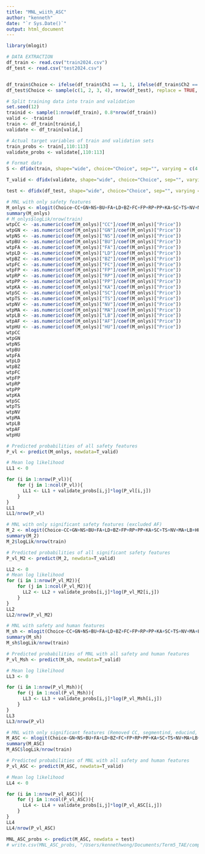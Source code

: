 ```yaml
---
title: "MNL_wiith_ASC"
author: "kenneth"
date: "`r Sys.Date()`"
output: html_document
---
```


```r
library(mlogit)

# DATA EXTRACTION
df_train <- read.csv("train2024.csv")
df_test <- read.csv("test2024.csv")


df_train$Choice <- ifelse(df_train$Ch1 == 1, 1, ifelse(df_train$Ch2 == 1, 2, ifelse(df_train$Ch3 == 1, 3, 4)))
df_test$Choice <- sample(c(1, 2, 3, 4), nrow(df_test), replace = TRUE, prob = c(0.25, 0.25, 0.25, 0.25))

# Split training data into train and validation
set.seed(12)
trainid <- sample(1:nrow(df_train), 0.8*nrow(df_train))
valid <- -trainid
train <- df_train[trainid,]
validate <- df_train[valid,]

# Actual target variables of train and validation sets
train_probs <- train[,110:113]
validate_probs <- validate[,110:113]

# Format data
S <- dfidx(train, shape="wide", choice="Choice", sep="", varying = c(4:83), idx = c("No", "Case"))

T_valid <- dfidx(validate, shape="wide", choice="Choice", sep="", varying = c(4:83), idx = c("No", "Case"))

test <- dfidx(df_test, shape="wide", choice="Choice", sep="", varying = c(4:83), idx = c("No", "Case"))
```

```r
# MNL with only safety features
M_onlys <- mlogit(Choice~CC+GN+NS+BU+FA+LD+BZ+FC+FP+RP+PP+KA+SC+TS+NV+MA+LB+AF+HU+Price-1, data=S)
summary(M_onlys)
# M_onlys$logLik/nrow(train)
wtpCC <- -as.numeric(coef(M_onlys)["CC"]/coef(M_onlys)["Price"])
wtpGN <- -as.numeric(coef(M_onlys)["GN"]/coef(M_onlys)["Price"])
wtpNS <- -as.numeric(coef(M_onlys)["NS"]/coef(M_onlys)["Price"])
wtpBU <- -as.numeric(coef(M_onlys)["BU"]/coef(M_onlys)["Price"])
wtpFA <- -as.numeric(coef(M_onlys)["FA"]/coef(M_onlys)["Price"])
wtpLD <- -as.numeric(coef(M_onlys)["LD"]/coef(M_onlys)["Price"])
wtpBZ <- -as.numeric(coef(M_onlys)["BZ"]/coef(M_onlys)["Price"])
wtpFC <- -as.numeric(coef(M_onlys)["FC"]/coef(M_onlys)["Price"])
wtpFP <- -as.numeric(coef(M_onlys)["FP"]/coef(M_onlys)["Price"])
wtpRP <- -as.numeric(coef(M_onlys)["RP"]/coef(M_onlys)["Price"])
wtpPP <- -as.numeric(coef(M_onlys)["PP"]/coef(M_onlys)["Price"])
wtpKA <- -as.numeric(coef(M_onlys)["KA"]/coef(M_onlys)["Price"])
wtpSC <- -as.numeric(coef(M_onlys)["SC"]/coef(M_onlys)["Price"])
wtpTS <- -as.numeric(coef(M_onlys)["TS"]/coef(M_onlys)["Price"])
wtpNV <- -as.numeric(coef(M_onlys)["NV"]/coef(M_onlys)["Price"])
wtpMA <- -as.numeric(coef(M_onlys)["MA"]/coef(M_onlys)["Price"])
wtpLB <- -as.numeric(coef(M_onlys)["LB"]/coef(M_onlys)["Price"])
wtpAF <- -as.numeric(coef(M_onlys)["AF"]/coef(M_onlys)["Price"])
wtpHU <- -as.numeric(coef(M_onlys)["HU"]/coef(M_onlys)["Price"])
wtpCC
wtpGN
wtpNS
wtpBU
wtpFA
wtpLD
wtpBZ
wtpFC
wtpFP
wtpRP
wtpPP
wtpKA
wtpSC
wtpTS
wtpNV
wtpMA
wtpLB
wtpAF
wtpHU

```

```r
# Predicted probabilities of all safety features 
P_vl <- predict(M_onlys, newdata=T_valid)

# Mean log likelihood
LL1 <- 0

for (i in 1:nrow(P_vl)){
    for (j in 1:ncol(P_vl)){
      LL1 <- LL1 + validate_probs[i,j]*log(P_vl[i,j])
    }
}
LL1
LL1/nrow(P_vl)
```

```r
# MNL with only significant safety features (excluded AF)
M_2 <- mlogit(Choice~CC+GN+NS+BU+FA+LD+BZ+FP+RP+PP+KA+SC+TS+NV+MA+LB+HU+Price-1, data=S)
summary(M_2)
M_2$logLik/nrow(train)
```

```r
# Predicted probabilities of all significant safety features 
P_vl_M2 <- predict(M_2, newdata=T_valid)

LL2 <- 0
# Mean log likelihood
for (i in 1:nrow(P_vl_M2)){
    for (j in 1:ncol(P_vl_M2)){
      LL2 <- LL2 + validate_probs[i,j]*log(P_vl_M2[i,j])
    }
}
LL2
LL2/nrow(P_vl_M2)
```

```r
# MNL with safety and human features
M_sh <- mlogit(Choice~CC+GN+NS+BU+FA+LD+BZ+FC+FP+RP+PP+KA+SC+TS+NV+MA+LB+AF+HU+Price-1 | segmentind+yearind+milesind+nightind+pparkind+genderind+ageind+educind+Urbind+incomeind, data=S)
summary(M_sh)
M_sh$logLik/nrow(train)
```

```r
# Predicted probabilities of MNL with all safety and human features
P_vl_Msh <- predict(M_sh, newdata=T_valid)

# Mean log likelihood
LL3 <- 0

for (i in 1:nrow(P_vl_Msh)){
    for (j in 1:ncol(P_vl_Msh)){
      LL3 <- LL3 + validate_probs[i,j]*log(P_vl_Msh[i,j])
    }
}
LL3
LL3/nrow(P_vl)
```

```r
# MNL with only significant features (Removed CC, segmentind, educind, nightind)
M_ASC <- mlogit(Choice~GN+NS+BU+FA+LD+BZ+FC+FP+RP+PP+KA+SC+TS+NV+MA+LB+AF+HU+Price-1 | yearind+milesind+pparkind+genderind+ageind+Urbind+incomeind, data=S)
summary(M_ASC)
M_ASC$logLik/nrow(train)

```

```r
# Predicted probabilities of MNL with all safety and human features
P_vl_ASC <- predict(M_ASC, newdata=T_valid)

# Mean log likelihood
LL4 <- 0

for (i in 1:nrow(P_vl_ASC)){
    for (j in 1:ncol(P_vl_ASC)){
      LL4 <- LL4 + validate_probs[i,j]*log(P_vl_ASC[i,j])
    }
}
LL4
LL4/nrow(P_vl_ASC)
```

```r
MNL_ASC_probs <- predict(M_ASC, newdata = test)
# write.csv(MNL_ASC_probs, "/Users/kennethwong/Documents/Term5_TAE/competition/to_submit.csv", row.names=FALSE)
```
